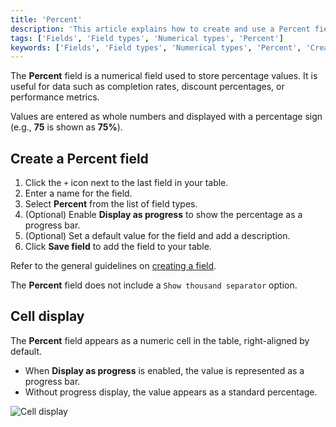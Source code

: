 ```yaml
---
title: 'Percent'
description: 'This article explains how to create and use a Percent field.'
tags: ['Fields', 'Field types', 'Numerical types', 'Percent']
keywords: ['Fields', 'Field types', 'Numerical types', 'Percent', 'Create percent field']
---
```


The **Percent** field is a numerical field used to store percentage values. It is useful for data such as completion rates, discount percentages, or performance metrics.

<Callout type="warning">Values are entered as whole numbers and displayed with a percentage sign (e.g., **75** is shown as **75%**).</Callout>

## Create a Percent field

1. Click the `+` icon next to the last field in your table.
2. Enter a name for the field.
3. Select **Percent** from the list of field types.
4. (Optional) Enable **Display as progress** to show the percentage as a progress bar.
5. (Optional) Set a default value for the field and add a description.
6. Click **Save field** to add the field to your table.

Refer to the general guidelines on [creating a field](/docs/product-docs/fields#create-a-field).

<Callout type="info"> The **Percent** field does not include a `Show thousand separator` option.</Callout>

## Cell display

The **Percent** field appears as a numeric cell in the table, right-aligned by default.

- When **Display as progress** is enabled, the value is represented as a progress bar.
- Without progress display, the value appears as a standard percentage.

![Cell display](/img/v2/fields/types/numerical/percent-display.png)
